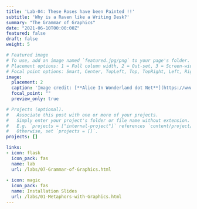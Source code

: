 ```yaml
---
title: 'Lab-04: These Roses have been Painted !!'
subtitle: 'Why is a Raven like a Writing Desk?'
summary: "The Grammar of Graphics"
date: "2021-06-10T00:00:00Z"
featured: false
draft: false
weight: 5

# Featured image
# To use, add an image named `featured.jpg/png` to your page's folder.
# Placement options: 1 = Full column width, 2 = Out-set, 3 = Screen-width
# Focal point options: Smart, Center, TopLeft, Top, TopRight, Left, Right, BottomLeft, Bottom, BottomRight
image:
  placement: 2
  caption: 'Image credit: [**Alice In Wonderland dot Net**](https://www.alice-in-wonderland.net/)'
  focal_point: ""
  preview_only: true

# Projects (optional).
#   Associate this post with one or more of your projects.
#   Simply enter your project's folder or file name without extension.
#   E.g. `projects = ["internal-project"]` references `content/project/deep-learning/index.md`.
#   Otherwise, set `projects = []`.
projects: []

links:
- icon: flask
  icon_pack: fas
  name: lab
  url: /labs/07-Grammar-of-Graphics.html
  
- icon: magic
  icon_pack: fas
  name: Installation Slides
  url: /labs/01-Metaphors-with-Graphics.html
---
```


